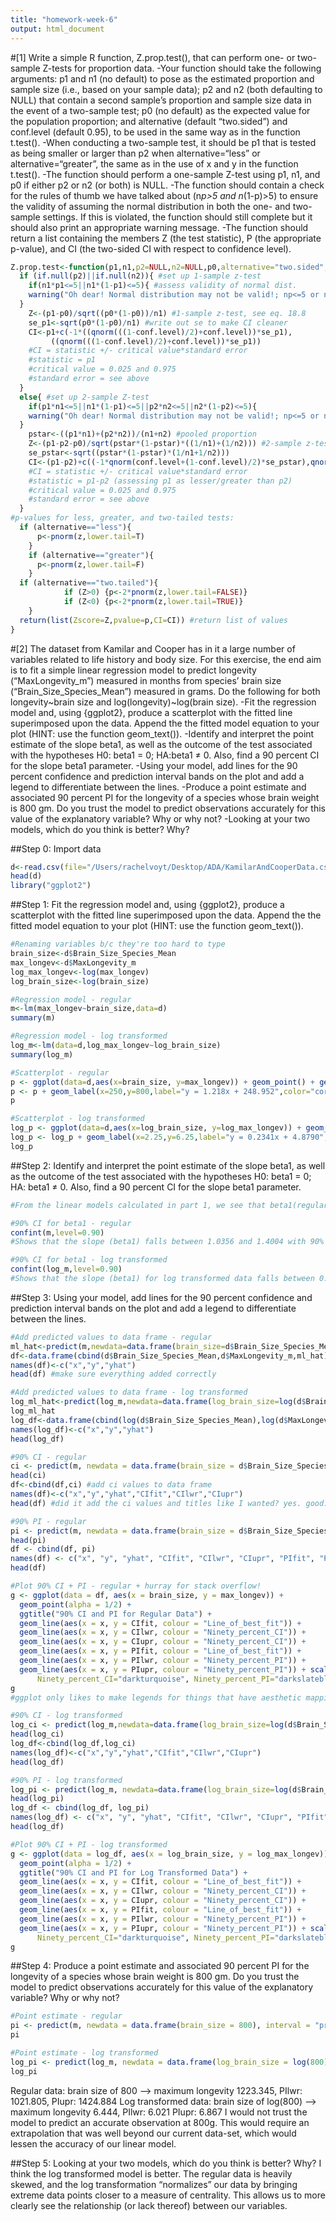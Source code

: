 ```yaml
---
title: "homework-week-6"
output: html_document
---
```

#[1] Write a simple R function, Z.prop.test(), that can perform one- or two-sample Z-tests for proportion data.
-Your function should take the following arguments: p1 and n1 (no default) to pose as the estimated proportion and sample size (i.e., based on your sample data); p2 and n2 (both defaulting to NULL) that contain a second sample's proportion and sample size data in the event of a two-sample test; p0 (no default) as the expected value for the population proportion; and alternative (default "two.sided") and conf.level (default 0.95), to be used in the same way as in the function t.test().
-When conducting a two-sample test, it should be p1 that is tested as being smaller or larger than p2 when alternative="less" or alternative="greater", the same as in the use of x and y in the function t.test().
-The function should perform a one-sample Z-test using p1, n1, and p0 if either p2 or n2 (or both) is NULL.
-The function should contain a check for the rules of thumb we have talked about (n*p>5 and n*(1-p)>5) to ensure the validity of assuming the normal distribution in both the one- and two-sample settings. If this is violated, the function should still complete but it should also print an appropriate warning message.
-The function should return a list containing the members Z (the test statistic), P (the appropriate p-value), and CI (the two-sided CI with respect to confidence level).
```r
Z.prop.test<-function(p1,n1,p2=NULL,n2=NULL,p0,alternative="two.sided",conf.level=0.95){ #set up arguments and defaults
  if (if.null(p2)||if.null(n2)){ #set up 1-sample z-test
    if(n1*p1<=5||n1*(1-p1)<=5){ #assess validity of normal dist.
    warning("Oh dear! Normal distribution may not be valid!; np<=5 or n(1-p)<=5") #spit out warning if above rules are violated
  } 
    Z<-(p1-p0)/sqrt((p0*(1-p0))/n1) #1-sample z-test, see eq. 18.8
    se_p1<-sqrt(p0*(1-p0)/n1) #write out se to make CI cleaner
    CI<-p1+c(-1*((qnorm(((1-conf.level)/2)+conf.level))*se_p1),
         ((qnorm(((1-conf.level)/2)+conf.level))*se_p1)) 
    #CI = statistic +/- critical value*standard error
    #statistic = p1
    #critical value = 0.025 and 0.975
    #standard error = see above
  }
  else{ #set up 2-sample Z-test
    if(p1*n1<=5||n1*(1-p1)<=5||p2*n2<=5||n2*(1-p2)<=5){
    warning("Oh dear! Normal distribution may not be valid!; np<=5 or n(1-p)<=5")
  }
    pstar<-((p1*n1)+(p2*n2))/(n1+n2) #pooled proportion
    Z<-(p1-p2-p0)/sqrt(pstar*(1-pstar)*((1/n1)+(1/n2))) #2-sample z-test, see eq. 18.9
    se_pstar<-sqrt((pstar*(1-pstar)*(1/n1+1/n2)))
    CI<-(p1-p2)+c((-1*qnorm(conf.level+(1-conf.level)/2)*se_pstar),qnorm(conf.level+(1-conf.level)/2)*se_pstar)
    #CI = statistic +/- critical value*standard error
    #statistic = p1-p2 (assessing p1 as lesser/greater than p2)
    #critical value = 0.025 and 0.975
    #standard error = see above
  }
#p-values for less, greater, and two-tailed tests:  
  if (alternative=="less"){
      p<-pnorm(z,lower.tail=T)
    }
    if (alternative=="greater"){
      p<-pnorm(z,lower.tail=F)
    }
  if (alternative=="two.tailed"){
            if (Z>0) {p<-2*pnorm(z,lower.tail=FALSE)}
            if (Z<0) {p<-2*pnorm(z,lower.tail=TRUE)}
    }
  return(list(Zscore=Z,pvalue=p,CI=CI)) #return list of values
}
```

#[2] The dataset from Kamilar and Cooper has in it a large number of variables related to life history and body size. For this exercise, the end aim is to fit a simple linear regression model to predict longevity ("MaxLongevity_m") measured in months from species' brain size ("Brain_Size_Species_Mean") measured in grams. Do the following for both longevity~brain size and log(longevity)~log(brain size).
-Fit the regression model and, using {ggplot2}, produce a scatterplot with the fitted line superimposed upon the data. Append the the fitted model equation to your plot (HINT: use the function geom_text()).
-Identify and interpret the point estimate of the slope beta1, as well as the outcome of the test associated with the hypotheses H0: beta1 = 0; HA:beta1 ≠ 0. Also, find a 90 percent CI for the slope beta1 parameter.
-Using your model, add lines for the 90 percent confidence and prediction interval bands on the plot and add a legend to differentiate between the lines.
-Produce a point estimate and associated 90 percent PI for the longevity of a species whose brain weight is 800 gm. Do you trust the model to predict observations accurately for this value of the explanatory variable? Why or why not?
-Looking at your two models, which do you think is better? Why?

##Step 0: Import data
```r
d<-read.csv(file="/Users/rachelvoyt/Desktop/ADA/KamilarAndCooperData.csv",sep=",",header=T)
head(d)
library("ggplot2")
```

##Step 1: Fit the regression model and, using {ggplot2}, produce a scatterplot with the fitted line superimposed upon the data. Append the the fitted model equation to your plot (HINT: use the function geom_text()).
```r
#Renaming variables b/c they're too hard to type
brain_size<-d$Brain_Size_Species_Mean 
max_longev<-d$MaxLongevity_m
log_max_longev<-log(max_longev)
log_brain_size<-log(brain_size)

#Regression model - regular
m<-lm(max_longev~brain_size,data=d) 
summary(m)

#Regression model - log transformed
log_m<-lm(data=d,log_max_longev~log_brain_size)
summary(log_m)

#Scatterplot - regular
p <- ggplot(data=d,aes(x=brain_size, y=max_longev)) + geom_point() + geom_smooth(method="lm",formula=y~x,color="aquamarine3") #create scatterplot
p <- p + geom_label(x=250,y=800,label="y = 1.218x + 248.952",color="coral2") #add model equation
p

#Scatterplot - log transformed
log_p <- ggplot(data=d,aes(x=log_brain_size, y=log_max_longev)) + geom_point() + geom_smooth(method="lm",formula=y~x,color="aquamarine3") #create scatterplot
log_p <- log_p + geom_label(x=2.25,y=6.25,label="y = 0.2341x + 4.8790",color="coral2") #add model equation
log_p
```

##Step 2: Identify and interpret the point estimate of the slope beta1, as well as the outcome of the test associated with the hypotheses H0: beta1 = 0; HA: beta1 ≠ 0. Also, find a 90 percent CI for the slope beta1 parameter.
```r
#From the linear models calculated in part 1, we see that beta1(regular) = 1.218 and beta1(log transformed) = 0.2341. For every gram/log_gram in brain size, the value of mean maximum longevity will increase by 1.218 months and 0.2341 log_months, for regular and log-transformed data respectively. In both cases, beta1 is not equal to 0 and is accompanied by an incredibly low p-value. We can thus reject the null hypothesis, which says that our predictor variable (brain size) has no effect on our response variable (maximum longevity). 

#90% CI for beta1 - regular
confint(m,level=0.90)
#Shows that the slope (beta1) falls between 1.0356 and 1.4004 with 90% confidence

#90% CI for beta1 - log transformed
confint(log_m,level=0.90)
#Shows that the slope (beta1) for log transformed data falls between 0.2046 and 0.2636 with 90% confidence
```

##Step 3: Using your model, add lines for the 90 percent confidence and prediction interval bands on the plot and add a legend to differentiate between the lines.
```r
#Add predicted values to data frame - regular
ml_hat<-predict(m,newdata=data.frame(brain_size=d$Brain_Size_Species_Mean)) 
df<-data.frame(cbind(d$Brain_Size_Species_Mean,d$MaxLongevity_m,ml_hat))
names(df)<-c("x","y","yhat") 
head(df) #make sure everything added correctly

#Add predicted values to data frame - log transformed
log_ml_hat<-predict(log_m,newdata=data.frame(log_brain_size=log(d$Brain_Size_Species_Mean)))
log_ml_hat
log_df<-data.frame(cbind(log(d$Brain_Size_Species_Mean),log(d$MaxLongevity_m),log_ml_hat))
names(log_df)<-c("x","y","yhat")
head(log_df)

#90% CI - regular
ci <- predict(m, newdata = data.frame(brain_size = d$Brain_Size_Species_Mean), interval = "confidence", level = 0.90) 
head(ci)
df<-cbind(df,ci) #add ci values to data frame
names(df)<-c("x","y","yhat","CIfit","CIlwr","CIupr")
head(df) #did it add the ci values and titles like I wanted? yes. good.

#90% PI - regular
pi <- predict(m, newdata = data.frame(brain_size = d$Brain_Size_Species_Mean), interval = "prediction", level = 0.90) 
head(pi)
df <- cbind(df, pi) 
names(df) <- c("x", "y", "yhat", "CIfit", "CIlwr", "CIupr", "PIfit", "PIlwr","PIupr")
head(df)

#Plot 90% CI + PI - regular + hurray for stack overflow!
g <- ggplot(data = df, aes(x = brain_size, y = max_longev)) + 
  geom_point(alpha = 1/2) +
  ggtitle("90% CI and PI for Regular Data") +
  geom_line(aes(x = x, y = CIfit, colour = "Line_of_best_fit")) + 
  geom_line(aes(x = x, y = CIlwr, colour = "Ninety_percent_CI")) + 
  geom_line(aes(x = x, y = CIupr, colour = "Ninety_percent_CI")) +
  geom_line(aes(x = x, y = PIfit, colour = "Line_of_best_fit")) + 
  geom_line(aes(x = x, y = PIlwr, colour = "Ninety_percent_PI")) + 
  geom_line(aes(x = x, y = PIupr, colour = "Ninety_percent_PI")) + scale_colour_manual(name="Key",values=c(Line_of_best_fit="darksalmon",
      Ninety_percent_CI="darkturquoise", Ninety_percent_PI="darkslateblue"))
g
#ggplot only likes to make legends for things that have aesthetic mappings - I set "code names" for the colors and defined them manually for each attribute. 

#90% CI - log transformed
log_ci <- predict(log_m,newdata=data.frame(log_brain_size=log(d$Brain_Size_Species_Mean)),interval="confidence", level = 0.90) 
head(log_ci)
log_df<-cbind(log_df,log_ci)
names(log_df)<-c("x","y","yhat","CIfit","CIlwr","CIupr")
head(log_df)

#90% PI - log transformed
log_pi <- predict(log_m, newdata=data.frame(log_brain_size=log(d$Brain_Size_Species_Mean)),interval="prediction", level = 0.90) 
head(log_pi)
log_df <- cbind(log_df, log_pi)
names(log_df) <- c("x", "y", "yhat", "CIfit", "CIlwr", "CIupr", "PIfit", "PIlwr","PIupr")
head(log_df)

#Plot 90% CI + PI - log transformed
g <- ggplot(data = log_df, aes(x = log_brain_size, y = log_max_longev)) + 
  geom_point(alpha = 1/2) +
  ggtitle("90% CI and PI for Log Transformed Data") +
  geom_line(aes(x = x, y = CIfit, colour = "Line_of_best_fit")) + 
  geom_line(aes(x = x, y = CIlwr, colour = "Ninety_percent_CI")) + 
  geom_line(aes(x = x, y = CIupr, colour = "Ninety_percent_CI")) +
  geom_line(aes(x = x, y = PIfit, colour = "Line_of_best_fit")) + 
  geom_line(aes(x = x, y = PIlwr, colour = "Ninety_percent_PI")) + 
  geom_line(aes(x = x, y = PIupr, colour = "Ninety_percent_PI")) + scale_colour_manual(name="Key",values=c(Line_of_best_fit="darksalmon",
      Ninety_percent_CI="darkturquoise", Ninety_percent_PI="darkslateblue"))
g
```

##Step 4: Produce a point estimate and associated 90 percent PI for the longevity of a species whose brain weight is 800 gm. Do you trust the model to predict observations accurately for this value of the explanatory variable? Why or why not?
```r
#Point estimate - regular
pi <- predict(m, newdata = data.frame(brain_size = 800), interval = "prediction", level = 0.90)  
pi

#Point estimate - log transformed
log_pi <- predict(log_m, newdata = data.frame(log_brain_size = log(800)), interval = "prediction", level = 0.90)  
log_pi
```
Regular data: 
brain size of 800 --> maximum longevity 1223.345, PIlwr: 1021.805, PIupr: 1424.884 
Log transformed data: 
brain size of log(800) --> maximum longevity 6.444, PIlwr: 6.021 PIupr: 6.867
I would not trust the model to predict an accurate observation at 800g. This would require an extrapolation that was well beyond our current data-set, which would lessen the accuracy of our linear model.

##Step 5: Looking at your two models, which do you think is better? Why?
I think the log transformed model is better. The regular data is heavily skewed, and the log transformation "normalizes" our data by bringing extreme data points closer to a measure of centrality. This allows us to more clearly see the relationship (or lack thereof) between our variables.

